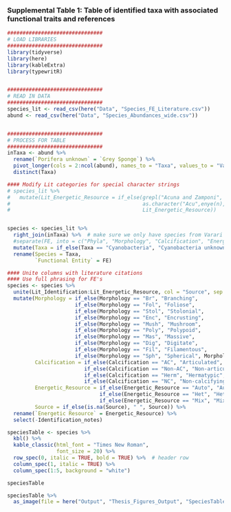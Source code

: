 ### Supplemental Table 1: Table of identified taxa with associated functional traits and references

```r
###############################
# LOAD LIBRARIES
###############################
library(tidyverse)
library(here)
library(kableExtra)
library(typewritR)


###############################
# READ IN DATA
###############################
species_lit <- read_csv(here("Data", "Species_FE_Literature.csv"))
abund <- read_csv(here("Data", "Species_Abundances_wide.csv"))


###############################
# PROCESS FOR TABLE
###############################
inTaxa <- abund %>% 
  rename(`Porifera unknown` = `Grey Sponge`) %>% 
  pivot_longer(cols = 2:ncol(abund), names_to = "Taxa", values_to = "Values") %>% 
  distinct(Taxa)

#### Modify Lit categories for special character strings
# species_lit %>% 
#   mutate(Lit_Energetic_Resource = if_else(grepl("Acuna and Zamponi", Lit_Energetic_Resource), 
#                                           as.character("Acu",enye(n),"a and Zamponi 1995")), 
#                                           Lit_Energetic_Resource))


species <- species_lit %>% 
  right_join(inTaxa) %>%  # make sure we only have species from Varari
  #separate(FE, into = c("Phyla", "Morphology", "Calcification", "Energetic Resource")) %>% 
  mutate(Taxa = if_else(Taxa == "Cyanobacteria", "Cyanobacteria unknown", Taxa)) %>% 
  rename(Species = Taxa,
         `Functional Entity` = FE)

#### Unite columns with literature citations
#### Use full phrasing for FE's
species <- species %>% 
  unite(Lit_Identification:Lit_Energetic_Resource, col = "Source", sep = ", ", na.rm = TRUE, remove = TRUE) %>% 
  mutate(Morphology = if_else(Morphology == "Br", "Branching",
                      if_else(Morphology == "Fol", "Foliose", 
                      if_else(Morphology == "Stol", "Stolonial",
                      if_else(Morphology == "Enc", "Encrusting",
                      if_else(Morphology == "Mush", "Mushroom",
                      if_else(Morphology == "Poly", "Polypoid",
                      if_else(Morphology == "Mas", "Massive", 
                      if_else(Morphology == "Dig", "Digitate",
                      if_else(Morphology == "Fil", "Filamentous",
                      if_else(Morphology == "Sph", "Spherical", Morphology)))))))))),
         Calcification = if_else(Calcification == "AC", "Articulated",
                         if_else(Calcification == "Non-AC", "Non-articulated",
                         if_else(Calcification == "Herm", "Hermatypic", 
                         if_else(Calcification == "NC", "Non-calcifying", Calcification)))),
         Energetic_Resource = if_else(Energetic_Resource == "Auto", "Autotroph",
                              if_else(Energetic_Resource == "Het", "Heterotroph",
                              if_else(Energetic_Resource == "Mix", "Mixotroph", Energetic_Resource))),
         Source = if_else(is.na(Source), " ", Source)) %>% 
  rename(`Energetic Resource` = Energetic_Resource) %>% 
  select(-Identification_notes)

speciesTable <- species %>% 
  kbl() %>% 
  kable_classic(html_font = "Times New Roman",
                font_size = 20) %>% 
  row_spec(0, italic = TRUE, bold = TRUE) %>%  # header row
  column_spec(1, italic = TRUE) %>% 
  column_spec(1:5, background = "white")

speciesTable
```
```r
speciesTable %>% 
  as_image(file = here("Output", "Thesis_Figures_Output", "SpeciesTable.png"))
```
